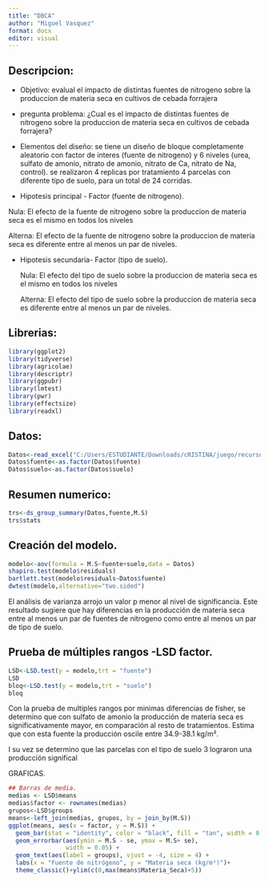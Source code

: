 ---
title: "DBCA"
author: "Miguel Vasquez"
format: docx
editor: visual
---

## Descripcion:

-   Objetivo: evalual el impacto de distintas fuentes de nitrogeno sobre la produccion de materia seca en cultivos de cebada forrajera

-   pregunta problema: ¿Cual es el impacto de distintas fuentes de nitrogeno sobre la produccion de materia seca en cultivos de cebada forrajera?

-   Elementos del diseño: se tiene un diseño de bloque completamente aleatorio con factor de interes (fuente de nitrogeno) y 6 niveles (urea, sulfato de amonio, nitrato de amonio, nitrato de Ca, nitrato de Na, control). se realizaron 4 replicas por tratamiento 4 parcelas con diferente tipo de suelo, para un total de 24 corridas.

-   Hipotesis principal - Factor (fuente de nitrogeno).

Nula: El efecto de la fuente de nitrogeno sobre la produccion de materia seca es el mismo en todos los niveles

Alterna: El efecto de la fuente de nitrogeno sobre la produccion de materia seca es diferente entre al menos un par de niveles.

-   Hipotesis secundaria- Factor (tipo de suelo).

    Nula: El efecto del tipo de suelo sobre la produccion de materia seca es el mismo en todos los niveles

    Alterna: El efecto del tipo de suelo sobre la produccion de materia seca es diferente entre al menos un par de niveles.

## Librerias:

```{r}
library(ggplot2) 
library(tidyverse) 
library(agricolae) 
library(descriptr)
library(ggpubr)
library(lmtest)
library(pwr)
library(effectsize)
library(readxl)

```

## Datos:

```{r}
Datos<-read_excel("C:/Users/ESTUDIANTE/Downloads/cRISTINA/juego/recursos/Materia_seca.xlsx")
Datos$fuente<-as.factor(Datos$fuente)
Datos$suelo<-as.factor(Datos$suelo)
```

## Resumen numerico:

```{r}
trs<-ds_group_summary(Datos,fuente,M.S)
trs$stats
```

## Creación del modelo.

```{r}
modelo<-aov(formula = M.S~fuente+suelo,data = Datos)
shapiro.test(modelo$residuals)
bartlett.test(modelo$residuals~Datos$fuente)
dwtest(modelo,alternative="two.sided")
```

El análisis de varianza arrojo un valor p menor al nivel de significancia. Este resultado sugiere que hay diferencias en la producción de materia seca entre al menos un par de fuentes de nitrogeno como entre al menos un par de tipo de suelo.

## Prueba de múltiples rangos -LSD factor.

```{r}
LSD<-LSD.test(y = modelo,trt = "fuente")
LSD
bloq<-LSD.test(y = modelo,trt = "suelo")
bloq
```

Con la prueba de multiples rangos por minimas diferencias de fisher, se determino que con sulfato de amonio la producción de materia seca es significativamente mayor, en comparación al resto de tratamientos. Estima que con esta fuente la producción oscile entre 34.9-38.1 kg/m².

I su vez se determino que las parcelas con el tipo de suelo 3 lograron una producción significal

GRAFICAS.

```{r}
## Barras de media.
medias <- LSD$means
medias$factor <- rownames(medias)
grupos<-LSD$groups
means<-left_join(medias, grupos, by = join_by(M.S))
ggplot(means, aes(x = factor, y = M.S)) +
  geom_bar(stat = "identity", color = "black", fill = "tan", width = 0.4) +
  geom_errorbar(aes(ymin = M.S - se, ymax = M.S+ se), 
                width = 0.05) +
  geom_text(aes(label = groups), vjust = -4, size = 4) +
  labs(x = "Fuente de nitrógeno", y = "Materia seca (kg/m²)")+
  theme_classic()+ylim(c(0,max(means$Materia_Seca)+5))
```
